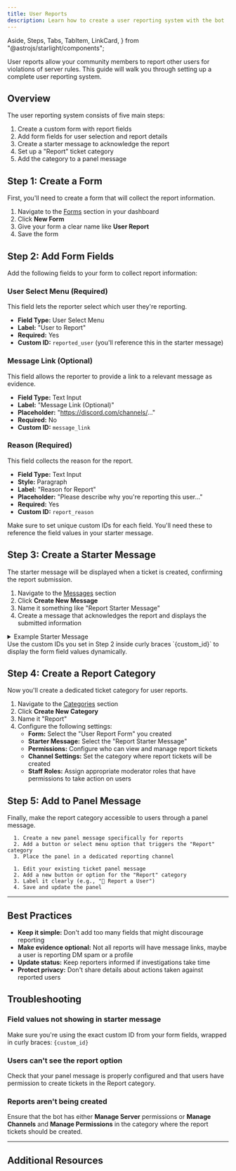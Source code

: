```yaml
---
title: User Reports
description: Learn how to create a user reporting system with the bot
---
```


  Aside,
  Steps,
  Tabs,
  TabItem,
  LinkCard,
} from "@astrojs/starlight/components";

User reports allow your community members to report other users for violations of server rules.
This guide will walk you through setting up a complete user reporting system.

## Overview

The user reporting system consists of five main steps:

<Steps>

1. Create a custom form with report fields
2. Add form fields for user selection and report details
3. Create a starter message to acknowledge the report
4. Set up a "Report" ticket category
5. Add the category to a panel message

</Steps>

## Step 1: Create a Form

First, you'll need to create a form that will collect the report information.

<Steps>

1. Navigate to the [Forms](https://ticketon.app/?next=/forms) section in your dashboard
2. Click **New Form**
3. Give your form a clear name like **User Report**
4. Save the form

</Steps>

## Step 2: Add Form Fields

Add the following fields to your form to collect report information:

### User Select Menu (Required)

This field lets the reporter select which user they're reporting.

- **Field Type:** User Select Menu
- **Label:** "User to Report"
- **Required:** Yes
- **Custom ID:** `reported_user` (you'll reference this in the starter message)

### Message Link (Optional)

This field allows the reporter to provide a link to a relevant message as evidence.

- **Field Type:** Text Input
- **Label:** "Message Link (Optional)"
- **Placeholder:** "https://discord.com/channels/..."
- **Required:** No
- **Custom ID:** `message_link`

### Reason (Required)

This field collects the reason for the report.

- **Field Type:** Text Input
- **Style:** Paragraph
- **Label:** "Reason for Report"
- **Placeholder:** "Please describe why you're reporting this user..."
- **Required:** Yes
- **Custom ID:** `report_reason`

<Aside type="caution">
  Make sure to set unique custom IDs for each field. You'll need these to
  reference the field values in your starter message.
</Aside>

## Step 3: Create a Starter Message

The starter message will be displayed when a ticket is created, confirming the report submission.

<Steps>

1. Navigate to the [Messages](https://ticketon.app/?next=/messages) section
2. Click **Create New Message**
3. Name it something like "Report Starter Message"
4. Create a message that acknowledges the report and displays the submitted information

<details>
   <summary>Example Starter Message</summary>

```md
Thank you for submitting your report. A staff member will review it shortly.

**Reported User:** {reported_user}
**Message Link:** {message_link}
**Reason:** {report_reason}

Please remain patient while our moderation team investigates this report.
```

</details>

</Steps>

<Aside type="note">
  Use the custom IDs you set in Step 2 inside curly braces `{custom_id}` to
  display the form field values dynamically.
</Aside>

## Step 4: Create a Report Category

Now you'll create a dedicated ticket category for user reports.

<Steps>

1. Navigate to the [Categories](https://ticketon.app/?next=/categories) section
2. Click **Create New Category**
3. Name it "Report"
4. Configure the following settings:
   - **Form:** Select the "User Report Form" you created
   - **Starter Message:** Select the "Report Starter Message"
   - **Permissions:** Configure who can view and manage report tickets
   - **Channel Settings:** Set the category where report tickets will be created
   - **Staff Roles:** Assign appropriate moderator roles that have permissions to take action on users

</Steps>

## Step 5: Add to Panel Message

Finally, make the report category accessible to users through a panel message.

<Tabs>

<TabItem label="Create a New Panel">

   <Steps>

      1. Create a new panel message specifically for reports
      2. Add a button or select menu option that triggers the "Report" category
      3. Place the panel in a dedicated reporting channel

   </Steps>

</TabItem>

<TabItem label="Add to Existing Panel">

   <Steps>

      1. Edit your existing ticket panel message
      2. Add a new button or option for the "Report" category
      3. Label it clearly (e.g., "🚨 Report a User")
      4. Save and update the panel

   </Steps>

</TabItem>

</Tabs>

---

## Best Practices

- **Keep it simple:** Don't add too many fields that might discourage reporting
- **Make evidence optional:** Not all reports will have message links, maybe a user is reporting DM spam or a profile
- **Update status:** Keep reporters informed if investigations take time
- **Protect privacy:** Don't share details about actions taken against reported users

## Troubleshooting

### Field values not showing in starter message

Make sure you're using the exact custom ID from your form fields, wrapped in curly braces: `{custom_id}`

### Users can't see the report option

Check that your panel message is properly configured and that users have permission to create tickets in the Report category.

### Reports aren't being created

Ensure that the bot has either **Manage Server** permissions or **Manage Channels** and **Manage Permissions** in the category where the report tickets should be created.

---

## Additional Resources

<LinkCard title="Forms" href="/dashboard/forms/" />
<LinkCard title="Categories" href="/dashboard/categories/" />
<LinkCard title="Messages" href="/dashboard/messages/" />
